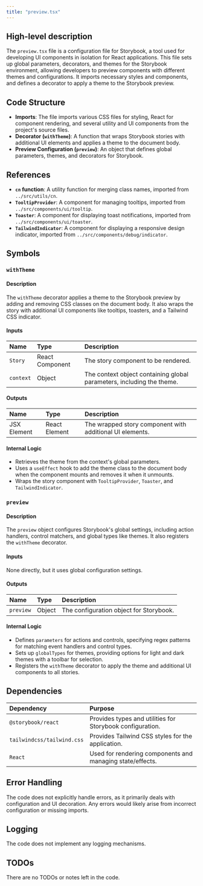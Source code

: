 ```yaml
---
title: "preview.tsx"
---
```


## High-level description

The `preview.tsx` file is a configuration file for Storybook, a tool used for developing UI components in isolation for React applications. This file sets up global parameters, decorators, and themes for the Storybook environment, allowing developers to preview components with different themes and configurations. It imports necessary styles and components, and defines a decorator to apply a theme to the Storybook preview.

## Code Structure

- **Imports**: The file imports various CSS files for styling, React for component rendering, and several utility and UI components from the project's source files.
- **Decorator (`withTheme`)**: A function that wraps Storybook stories with additional UI elements and applies a theme to the document body.
- **Preview Configuration (`preview`)**: An object that defines global parameters, themes, and decorators for Storybook.

## References

- **`cn` function**: A utility function for merging class names, imported from `../src/utils/cn`.
- **`TooltipProvider`**: A component for managing tooltips, imported from `../src/components/ui/tooltip`.
- **`Toaster`**: A component for displaying toast notifications, imported from `../src/components/ui/toaster`.
- **`TailwindIndicator`**: A component for displaying a responsive design indicator, imported from `../src/components/debug/indicator`.

## Symbols

### `withTheme`
#### Description
The `withTheme` decorator applies a theme to the Storybook preview by adding and removing CSS classes on the document body. It also wraps the story with additional UI components like tooltips, toasters, and a Tailwind CSS indicator.

#### Inputs
| Name    | Type   | Description                        |
|:--------|:-------|:-----------------------------------|
| `Story` | React Component | The story component to be rendered. |
| `context` | Object | The context object containing global parameters, including the theme. |

#### Outputs
| Name | Type | Description |
|:-----|:-----|:------------|
| JSX Element | React Element | The wrapped story component with additional UI elements. |

#### Internal Logic
- Retrieves the theme from the context's global parameters.
- Uses a `useEffect` hook to add the theme class to the document body when the component mounts and removes it when it unmounts.
- Wraps the story component with `TooltipProvider`, `Toaster`, and `TailwindIndicator`.

### `preview`
#### Description
The `preview` object configures Storybook's global settings, including action handlers, control matchers, and global types like themes. It also registers the `withTheme` decorator.

#### Inputs
None directly, but it uses global configuration settings.

#### Outputs
| Name | Type | Description |
|:-----|:-----|:------------|
| `preview` | Object | The configuration object for Storybook. |

#### Internal Logic
- Defines `parameters` for actions and controls, specifying regex patterns for matching event handlers and control types.
- Sets up `globalTypes` for themes, providing options for light and dark themes with a toolbar for selection.
- Registers the `withTheme` decorator to apply the theme and additional UI components to all stories.

## Dependencies

| Dependency | Purpose |
|:-----------|:--------|
| `@storybook/react` | Provides types and utilities for Storybook configuration. |
| `tailwindcss/tailwind.css` | Provides Tailwind CSS styles for the application. |
| `React` | Used for rendering components and managing state/effects. |

## Error Handling

The code does not explicitly handle errors, as it primarily deals with configuration and UI decoration. Any errors would likely arise from incorrect configuration or missing imports.

## Logging

The code does not implement any logging mechanisms.

## TODOs

There are no TODOs or notes left in the code.